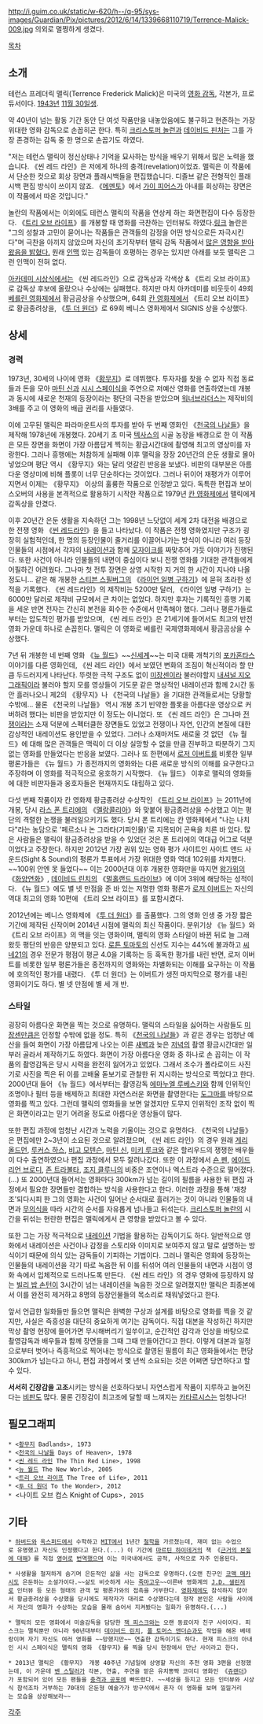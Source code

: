 http://i.guim.co.uk/static/w-620/h--/q-95/sys-images/Guardian/Pix/pictures/2012/6/14/1339668110719/Terrence-Malick-009.jpg
의외로 멀쩡하게 생겼다.

[[목차]]
== 소개 ==
테런스 프레더릭 맬릭(Terrence Frederick Malick)은 미국의 [[영화 감독]], 각본가, 프로듀서이다. [[1943년]] [[11월 30일]]생.

약 40년이 넘는 활동 기간 동안 단 여섯 작품만을 내놓았음에도 불구하고 현존하는 가장 위대한 영화 감독으로 손꼽히곤 한다. 특히 [[크리스토퍼 놀런]]과 [[데이비드 핀처]]는 그를 가장 존경하는 감독 중 한 명으로 손꼽기도 하였다.

"저는 테런스 맬릭이 정신상태나 기억을 묘사하는 방식을 배우기 위해서 많은 노력을 했습니다. 《씬 레드 라인》은 저에게 하나의 충격(revelation)이었죠. 맬릭은 이 작품에서 단순한 컷으로 회상 장면과 플래시백들을 편집했습니다. 디졸브 같은 전형적인 플래시백 편집 방식이 쓰이지 않죠. 《[[메멘토]]》에서 [[가이 피어스]]가 아내를 회상하는 장면은 이 작품에서 따온 것입니다." 

놀란의 작품에서는 이외에도 테런스 맬릭의 작품을 연상케 하는 화면편집이 다수 등장한다. 《[[트리 오브 라이프(영화)|트리 오브 라이프]]》를 개봉할 때 영화를 극찬하는 인터뷰도 하였다.[http://www.youtube.com/watch?v=UVUXDn6hCY4 링크] 놀란은  "그의 성찰과 고민이 묻어나는 작품들은 관객들의 감정을 어떤 방식으로든 자극시킨다"며 극찬을 아끼지 않았으며 자신의 초기작부터 맬릭 감독 작품에서 [http://news.naver.com/main/read.nhn?mode=LSD&mid=sec&sid1=106&oid=109&aid=0002271221 많은 영향을 받아왔음을 밝혔다.] 원래 [[인맥]] 있는 감독들이 호평하는 경우는 있지만 아래를 보듯 맬릭은 그런 인맥이 전혀 없다.

[[아카데미 시상식]]에서는 《씬 레드라인》으로 감독상과 각색상 & 《트리 오브 라이프》로 감독상 후보에 올랐으나 수상에는 실패했다. 하지만 마치 아카데미를 비웃듯이 49회 [[베를린 영화제]]에서 황금곰상을 수상했으며, 64회 [[칸 영화제]]에서 《트리 오브 라이프》로 황금종려상을, 《[[투 더 원더]]》로 69회 베니스 영화제에서 SIGNIS 상을 수상했다.

== 상세 ==
=== 경력 ===
1973년, 30세의 나이에 영화 《[[황무지]]》로 데뷔했다. 투자자를 찾을 수 없자 직접 동료들과 돈을 모아 [[마틴 신]]과 [[시시 스페이식]]을 주연으로 저예산 영화를 연출하였는데 개봉과 동시에 새로운 천재의 등장이라는 평단의 극찬을 받았으며 [[워너브라더스]]는 제작비의 3배를 주고 이 영화의 배급 권리를 사들였다.

이에 고무된 맬릭은 파라마운트사의 투자를 받아 두 번째 영화인 《[[천국의 나날들]]》을 제작해 1978년에 개봉했다. 20세기 초 미국 [[텍사스]]의 시골 농장을 배경으로 한 이 작품은 모든 장면을 화면이 가장 아름답게 찍히는 황금시간대에 촬영해 최고의 영상미를 자랑한다. 그러나 흥행에는 처참하게 실패해 이후 맬릭을 장장 20년간의 은둔 생활로 몰아 넣었으며 평단 역시 《황무지》와는 달리 엇갈린 반응을 보냈다. 비판의 대부분은 아름다운 영상미에 비해 플롯이 너무 단순하다는 것이었다. 그러나 뒤이어 재평가가 이루어지면서 이제는 《황무지》 이상의 훌륭한 작품으로 인정받고 있다. 독특한 편집과 보이스오버의 사용을 본격적으로 활용하기 시작한 작품으로 1979년 [[칸 영화제]]에서 맬릭에게 감독상을 안겼다.

이후 20년간 은둔 생활을 지속하던 그는 1998년 느닷없이 세계 2차 대전을 배경으로 한 전쟁 영화 《[[씬 레드 라인#s-2|씬 레드라인]]》을 들고 나타났다. 이 작품은 전쟁 영화였지만 구조가 굉장히 실험적인데, 한 명의 등장인물이 줄거리를 이끌어나가는 방식이 아니라 여러 등장인물들의 시점에서 각자의 [[내레이션]]과 함께 [[모자이크]]를 짜맞추어 가듯 이야기가 진행된다. 또한 사건이 아니라 인물들의 내면이 중심이다 보니 전쟁 영화를 기대한 관객들에게 어필하긴 어려웠다. 그나마 첫 전투 장면은 상영 시작한 지 거의 한 시간이 지나야 나올 정도니... 같은 해 개봉한 [[스티븐 스필버그]]의 《[[라이언 일병 구하기]]》에 묻혀 초라한 성적을 기록했다. 《씬 레드라인》의 제작비는 5200만 달러, 《라이언 일병 구하기》는 6000만 달러로 제작비 규모에서 큰 차이는 없었다. 하지만 후자는 기록적인 흥행 기록을 세운 반면 전자는 간신히 본전을 회수한 수준에서 만족해야 했다. 그러나 평론가들로부터는 압도적인 평가를 받았으며, 《씬 레드 라인》은 21세기에 들어서도 최고의 반전 영화 가운데 하나로 손꼽힌다. 맬릭은 이 영화로 베를린 국제영화제에서 황금곰상을 수상했다. 

7년 뒤 개봉한 네 번째 영화 《[[뉴 월드]]》~~[[신세계]]~~는 미국 대륙 개척기의 [[포카혼타스]] 이야기를 다룬 영화인데, 《씬 레드 라인》에서 보였던 변화의 조짐이 혁신적이라 할 만큼 두드러지게 나타난다. 뚜렷한 극적 구조도 없이 [[미장센]]이라 불러야할지 [[내셔널 지오그래픽]]이라 불러야 할지 모를 영상들이 기도문 같은 명상적인 내레이션과 함께 2시간 동안 흘러나오니 제2의 《황무지》나 《천국의 나날들》을 기대한 관객들로서는 당황할 수밖에... 물론 《천국의 나날들》 역시 개봉 초기 빈약한 플롯을 아름다운 영상으로 커버하려 했다는 비판을 받았지만 이 정도는 아니었다. 또 《씬 레드 라인》은 그나마 [[전쟁]]이라는 소재 덕분에 스펙터클한 장면들도 있었고 전쟁이나 자연, 인간의 본질에 대한 감상적인 내레이션도 용인받을 수 있었다. 그러나 소재마저도 새로울 것 없던 《뉴 월드》에 대해 많은 관객들은 맥릭이 더 이상 실망할 수 없을 만큼 진부하고 따분하기 그지 없는 영화를 만들었다는 반응을 보였다. 그러나 또 한편에서 [[로저 이버트]]를 비롯한 일부 평론가들은 《뉴 월드》가 종전까지의 영화와는 다른 새로운 방식의 이해를 요구한다고 주장하며 이 영화를 적극적으로 옹호하기 시작했다. 《뉴 월드》 이후로 맬릭의 영화들에 대한 비판자들과 옹호자들은 현재까지도 대립하고 있다.

다섯 번째 작품이자 칸 영화제 황금종려상 수상작인 《[[트리 오브 라이프]]》는 2011년에 개봉, 당시 [[라스 폰 트리에]]의 《[[멜랑콜리아]]》와 맞붙어 황금종려상을 수상했고 이는 평단의 격렬한 논쟁을 불러일으키기도 했다. 당시 폰 트리에는 칸 영화제에서 "나는 나치다"라는 농담으로 '페르소나 논 그라타(기피인물)'로 지목되어 곤욕을 치른 바 있다. 많은 사람들은 맬릭이 황금종려상을 받을 수 있었던 것은 폰 트리에의 역대급 어그로 덕분이었다고 주장한다. 하지만 2012년 가장 권위 있는 영화 평가 사이트인 사이트 앤드 사운드(Sight & Sound)의 평론가 투표에서 가장 위대한 영화 역대 102위를 차지했다. ~~100위 안엔 못 들었다~~ 이는 2000년대 이후 개봉한 영화만을 따지면 [[왕가위]]의 《[[화양연화]]》, [[데이비드 린치]]의 《[[멀홀랜드 드라이브]]》에 이어 3위에 해당하는 성적이다. 《뉴 월드》에도 별 넷 만점을 준 바 있는 저명한 영화 평론가 [[로저 이버트]]는 자신의 역대 최고의 영화 10편에 《트리 오브 라이프》를 포함시켰다.

2012년에는 베니스 영화제에 《[[투 더 원더]]》를 출품했다. 그의 영화 인생 중 가장 짧은 기간에 제작된 신작이며 2014년 시점에 맬릭의 최신 작품이다. 분위기상 《뉴 월드》와 《트리 오브 라이프》의 맥을 잇는 영화이며, 맬릭의 영화 스타일이 바뀐 뒤로 늘 그래왔듯 평단의 반응은 양분되고 있다. [[로튼 토마토]]의 신선도 지수는 44%에 불과하고 [[씨네21]]의 경우 전문가 평점이 평균 4.0을 기록하는 등 혹독한 평가를 내린 반면, 로저 이버트를 비롯한 일부 평론가들은 종전까지의 영화와는 차별화되는 이해를 요구하는 이 작품에 호의적인 평가를 내렸다. 《투 더 원더》는 이버트가 생전 마지막으로 평가를 내린 영화이기도 하다. 별 넷 만점에 별 세 개 반.

=== 스타일 ===
굉장히 아름다운 화면을 찍는 것으로 유명하다. 맬릭의 스타일을 싫어하는 사람들도 [[미장센]]만큼은 인정할 수밖에 없을 정도. 특히 《[[천국의 나날들]]》과 같은 경우는 엄청난 예산을 들여 화면이 가장 아름답게 나오는 이른 [[새벽]]과 늦은 [[저녁]]의 촬영 황금시간대만 일부러 골라서 제작하기도 하였다. 화면이 가장 아름다운 영화 중 하나로 손 꼽히는 이 작품의 촬영감독은 당시 시력을 완전히 잃어가고 있었다. 그래서 조수가 폴라로이드 사진기로 사진을 찍은 뒤 이를 고배율 돋보기로 관찰한 뒤 지시하는 방식으로 찍었다고 한다. 2000년대 들어 《뉴 월드》에서부터는 촬영감독 [[에마누엘 루베스키]]와 함께 인위적인 조명이나 필터 등을 배제하고 최대한 자연스러운 화면을 촬영한다는 [[도그마]]를 바탕으로 영화를 찍고 있다. 그런데 맬릭의 영화들을 보면 알겠지만 도무지 인위적인 조작 없이 찍은 화면이라고는 믿기 어려울 정도로 아름다운 영상들이 많다.

또한 편집 과정에 엄청난 시간과 노력을 기울이는 것으로 유명하다. 《천국의 나날들》은 편집에만 2~3년이 소요된 것으로 알려졌으며, 《씬 레드 라인》의 경우 원래 [[게리 올드먼]], [[루커스 하스]], [[비고 모텐슨]], [[마틴 신]], [[미키 루크]]와 같은 할리우드의 쟁쟁한 배우들이 다수 출연하였으나 편집 과정에서 모두 잘려나갔다. 또한 이 과정에서 [[숀 펜]], [[에이드리언 브로디]], [[존 트라볼타]], [[조지 클루니]]의 비중은 조연이나 엑스트라 수준으로 떨어졌다. (...) 또 2000년대 들어서는 영화마다 300km가 넘는 길이의 필름을 사용한 뒤 편집 과정에서 필요한 장면들만 결합하는 방식을 사용한다고 한다. 이러한 과정을 통해 '재창조'되다시피 한 그의 영화는 사건이 일어난 순서대로 흘러가는 것이 아니라 인물들의 내면과 [[무의식]]을 따라 시간의 순서를 자유롭게 넘나들고 뒤섞는다. [[크리스토퍼 놀란]]의 시간을 뒤섞는 현란한 편집은 맬릭에게서 큰 영향을 받았다고 볼 수 있다.

또한 그는 가장 적극적으로 [[내레이션]] 기법을 활용하는 감독이기도 하다. 일반적으로 영화에서 내레이션은 사건이나 감정을 스토리와 이미지로 보여주지 않고 말로 설명하는 방식이기 때문에 의식 있는 감독들이 기피하는 기법이다. 그러나 맬릭은 영화에 등장하는 인물들의 내레이션을 각기 따로 녹음한 뒤 이를 뒤섞어 여러 인물들의 내면과 시점이 영화 속에서 입체적으로 드러나도록 만든다. 《씬 레드 라인》의 경우 영화에 등장하지 않는 [[빌리 밥 손턴]]이 3시간이 넘는 내레이션을 녹음한 것으로 알려졌지만 맬릭은 최종본에서 이를 완전히 제거하고 8명의 등장인물들의 목소리로 채워넣었다고 한다.

앞서 언급한 일화들만 들으면 맬릭은 완벽한 구상과 설계를 바탕으로 영화를 찍을 것 같지만, 사실은 즉흥성을 대단히 중요하게 여기는 감독이다. 직접 대본을 작성하긴 하지만 막상 촬영 현장에 들어가면 무시해버리기 일쑤이고, 순간적인 감각과 인상을 바탕으로 촬영감독과 배우들과 함께 장면들을 그때 그때 만들어간다고 한다. 이렇게 대본과 일정으로부터 벗어나 즉흥적으로 찍어내는 방식으로 촬영된 필름이 최근 영화들에서는 편당 300km가 넘는다고 하니, 편집 과정에서 몇 년씩 소요되는 것은 어쩌면 당연하다고 할 수 있다.

'''서서히 긴장감을 고조'''시키는 방식을 선호하다보니 자연스럽게 작품이 지루하고 늘어진다는 [[비판]]도 많다. 물론 긴장감이 최고조에 달할 때 느껴지는 [[카타르시스]]는 엄청나다!

== 필모그래피 ==
 * <[[황무지]] Badlands>, 1973
 * <[[천국의 나날들]] Days of Heaven>, 1978
 * <[[씬 레드 라인#s-2|씬 레드 라인]] The Thin Red Line>, 1998
 * <[[뉴 월드]] The New World>, 2005
 * <[[트리 오브 라이프(영화)|트리 오브 라이프]] The Tree of Life>, 2011
 * <[[투 더 원더]] To the Wonder>, 2012
 * <나이트 오브 컵스 Knight of Cups>, 2015

== 기타 ==
 * [[하버드 대학교|하버드]]와 [[옥스퍼드 대학교|옥스퍼드]]에서 수학하고 [[MIT]]에서 1년간 [[철학]]을 가르쳤는데, 재미 없는 수업으로 유명했고 자신도 인정했다고 한다.(...) 이 기간에 [[마르틴 하이데거]]의 책 《[[근거의 본질에 대해]]》를 직접 [[영어]]로 [[번역]]했으며 이는 미국내에서도 공적, 사적으로 자주 인용된다.

 * 사생활을 철저하게 숨기며 은둔적인 삶을 사는 감독으로 유명하다.(오랜 친구인 [[코맥 매카시]]도 은둔하는 소설가이다.~~삶도 비슷하게 사는 [[죽마고우]]~~이른바 영화계의 [[J.D. 샐린저]]로 인터뷰 등 모든 형태의 관객 및 평론가와의 접촉을 거부한다. [[영화제]]에도 참석하지 않아서 황금종려상을 수상했을 당시에도 제작자가 대리로 수상했다는데 정작 본인은 사람들 사이에서 자신의 영화가 수상하는 모습을 몰래 숨어서 지켜봤다는 일화가 유명하다.(...)

 * 맬릭의 모든 영화에서 미술감독을 담당한 [[잭 피스크]]와는 오랜 동료이자 친구 사이이다. 피스크는 맬릭뿐만 아니라 90년대부터 [[데이비드 린치]], [[폴 토머스 앤더슨]]과도 작업을 해온 베테랑이며 자기 자신도 여러 영화를 ~~망했지만~~ 연출한 감독이기도 하다. 현재 피스크의 아내인 시시 스페이식은 맬릭의 영화 《황무지》를 찍을 당시 현장에서 만난 사이라고 한다. 

 * 2013년 맬릭은 《황무지》 개봉 40주년 기념일에 상영할 자신의 추천 영화 3편을 선정했는데, 이 가운데 [[벤 스틸러]]가 각본, 연출, 주연을 맡은 유치뽕짝 코미디 영화인 《[[쥬랜더]]》가 포함되어 있어 모든 팬들을 [[충격과 공포]]에 빠뜨렸다. ~~세상을 등지고 모든 인터뷰와 시상식 참석조차 거부하는 70대의 은둔형 예술가가 방구석에서 혼자 이 영화를 보며 낄낄거리는 모습을 상상해보라~~

[[각주]]
